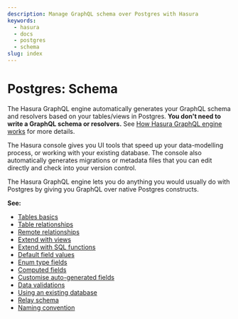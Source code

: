 ```yaml
---
description: Manage GraphQL schema over Postgres with Hasura
keywords:
  - hasura
  - docs
  - postgres
  - schema
slug: index
---
```


# Postgres: Schema

The Hasura GraphQL engine automatically generates your GraphQL schema and resolvers based on your tables/views in
Postgres. **You don't need to write a GraphQL schema or resolvers.** See
[How Hasura GraphQL engine works](/getting-started/how-it-works/index.mdx) for more details.

The Hasura console gives you UI tools that speed up your data-modelling process, or working with your existing database.
The console also automatically generates migrations or metadata files that you can edit directly and check into your
version control.

The Hasura GraphQL engine lets you do anything you would usually do with Postgres by giving you GraphQL over native
Postgres constructs.

**See:**

- [Tables basics](schema/postgres/tables.mdx)
- [Table relationships](schema/postgres/table-relationships/index.mdx)
- [Remote relationships](schema/postgres/remote-relationships/index.mdx)
- [Extend with views](/schema/postgres/views.mdx)
- [Extend with SQL functions](/schema/postgres/custom-functions.mdx)
- [Default field values](/schema/postgres/default-values/index.mdx)
- [Enum type fields](/schema/postgres/enums.mdx)
- [Computed fields](/schema/postgres/computed-fields.mdx)
- [Customise auto-generated fields](/schema/postgres/custom-field-names.mdx)
- [Data validations](/schema/postgres/data-validations.mdx)
- [Using an existing database](/schema/postgres/using-existing-database.mdx)
- [Relay schema](/schema/postgres/relay-schema.mdx)
- [Naming convention](/schema/postgres/naming-convention.mdx)
